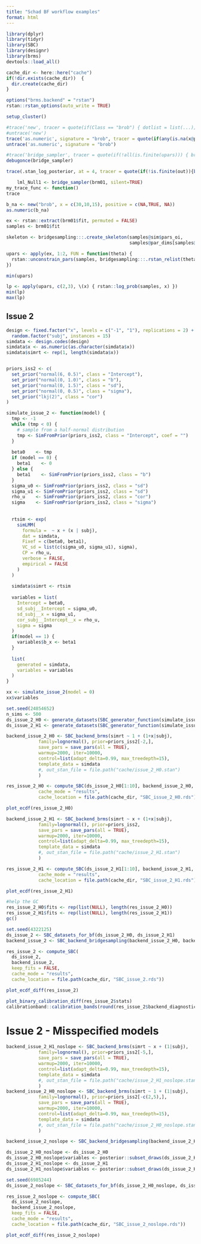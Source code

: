```yaml
---
title: "Schad BF workflow examples"
format: html
---
```


```r
library(dplyr)
library(tidyr)
library(SBC)
library(designr)
library(brms)
devtools::load_all()

cache_dir <- here::here("cache")
if(!dir.exists(cache_dir))  {
  dir.create(cache_dir)
}

options("brms.backend" = "rstan")
rstan::rstan_options(auto_write = TRUE)

```

```r
setup_cluster()
```


```r
#trace('new', tracer = quote(if(Class == "brob") { dotlist = list(...); if(!is.null(dotlist$positive) && any(is.na(dotlist$positive))) { browser() } }), print = FALSE )
#untrace('new')
trace('as.numeric', signature = "brob", tracer = quote(if(any(is.na(x@positive))) { browser()}), print = FALSE )
untrace('as.numeric', signature = "brob")

#trace('bridge_sampler', tracer = quote(if(!all(is.finite(upars))) { browser()}), print = FALSE, where = getS3method("bridge_sampler", "stanfit"))
debugonce(bridge_sampler)

trace(.stan_log_posterior, at = 4, tracer = quote(if(!is.finite(out)){browser()}))

    lml_Null1 <- bridge_sampler(brm01, silent=TRUE)
my_trace_func <- function()
trace

b_na <- new("brob", x = c(30,10,15), positive = c(NA,TRUE, NA))
as.numeric(b_na)
```

```r
ex <- rstan::extract(brm01$fit, permuted = FALSE)
samples <- brm01$fit

skeleton <- bridgesampling:::.create_skeleton(samples@sim$pars_oi,
                                              samples@par_dims[samples@sim$pars_oi])

upars <- apply(ex, 1:2, FUN = function(theta) {
  rstan::unconstrain_pars(samples, bridgesampling:::.rstan_relist(theta, skeleton))
})

min(upars)

lp <- apply(upars, c(2,3), \(x) { rstan::log_prob(samples, x) })
min(lp)
max(lp)
```


## Issue 2

```r
design <- fixed.factor("x", levels = c("-1", "1"), replications = 2) +
  random.factor("subj", instances = 15)
simdata <- design.codes(design)
simdata$x <- as.numeric(as.character(simdata$x))
simdata$simrt <- rep(1, length(simdata$x))


priors_iss2 <- c(
  set_prior("normal(6, 0.5)", class = "Intercept"),
  set_prior("normal(0, 1.0)", class = "b"),
  set_prior("normal(0, 1.5)", class = "sd"),
  set_prior("normal(0, 0.5)", class = "sigma"),
  set_prior("lkj(2)", class = "cor")
)

simulate_issue_2 <- function(model) {
  tmp <- -1
  while (tmp < 0) {
    # sample from a half-normal distribution
    tmp <- SimFromPrior(priors_iss2, class = "Intercept", coef = "")
  }
  
  beta0    <- tmp
  if (model == 0) {
    beta1    <- 0
  } else {
    beta1    <- SimFromPrior(priors_iss2, class = "b")
  }
  sigma_u0 <- SimFromPrior(priors_iss2, class = "sd")
  sigma_u1 <- SimFromPrior(priors_iss2, class = "sd")
  rho_u    <- SimFromPrior(priors_iss2, class = "cor")
  sigma    <- SimFromPrior(priors_iss2, class = "sigma")
  
  
  rtsim <- exp(
    simLMM(
      formula =  ~ x + (x | subj),
      dat = simdata,
      Fixef = c(beta0, beta1),
      VC_sd = list(c(sigma_u0, sigma_u1), sigma),
      CP = rho_u,
      verbose = FALSE,
      empirical = FALSE
    )
  )
  
  simdata$simrt <- rtsim
  
  variables = list(
    Intercept = beta0,
    sd_subj__Intercept = sigma_u0,
    sd_subj__x = sigma_u1,
    cor_subj__Intercept__x = rho_u,
    sigma = sigma
  )
  if(model == 1) {
    variables$b_x <- beta1
  }
  
  list(
    generated = simdata,
    variables = variables
  )
}

xx <- simulate_issue_2(model = 0)
xx$variables

```

```r
set.seed(24854652)
n_sims <- 500
ds_issue_2_H0 <- generate_datasets(SBC_generator_function(simulate_issue_2, model = 0, future.chunk.size = Inf), n_sims = n_sims)
ds_issue_2_H1 <- generate_datasets(SBC_generator_function(simulate_issue_2, model = 1, future.chunk.size = Inf), n_sims = n_sims)
```


```r
backend_issue_2_H0 <- SBC_backend_brms(simrt ~ 1 + (1+x|subj), 
            family=lognormal(), prior=priors_iss2[-2,], 
            save_pars = save_pars(all = TRUE),
            warmup=2000, iter=10000,
            control=list(adapt_delta=0.99, max_treedepth=15),
            template_data = simdata
            #, out_stan_file = file.path("cache/issue_2_H0.stan")
            )

res_issue_2_H0 <- compute_SBC(ds_issue_2_H0[1:10], backend_issue_2_H0,
            cache_mode = "results",
            cache_location = file.path(cache_dir, "SBC_issue_2_H0.rds"))
```


```r
plot_ecdf(res_issue_2_H0)
```


```r
backend_issue_2_H1 <- SBC_backend_brms(simrt ~ x + (1+x|subj), 
            family=lognormal(), prior=priors_iss2, 
            save_pars = save_pars(all = TRUE),
            warmup=2000, iter=10000,
            control=list(adapt_delta=0.99, max_treedepth=15),
            template_data = simdata
            #, out_stan_file = file.path("cache/issue_2_H1.stan")
            )

res_issue_2_H1 <- compute_SBC(ds_issue_2_H1[1:10], backend_issue_2_H1,
            cache_mode = "results",
            cache_location = file.path(cache_dir, "SBC_issue_2_H1.rds"))

```


```r
plot_ecdf(res_issue_2_H1)
```

```r
#help the GC
res_issue_2_H0$fits <- rep(list(NULL), length(res_issue_2_H0))
res_issue_2_H1$fits <- rep(list(NULL), length(res_issue_2_H1))
gc()
```

```r
set.seed(4322125)
ds_issue_2 <- SBC_datasets_for_bf(ds_issue_2_H0, ds_issue_2_H1)
backend_issue_2 <- SBC_backend_bridgesampling(backend_issue_2_H0, backend_issue_2_H1)

res_issue_2 <- compute_SBC(
  ds_issue_2, 
  backend_issue_2,
  keep_fits = FALSE,
  cache_mode = "results",
  cache_location = file.path(cache_dir, "SBC_issue_2.rds"))

```

```r
plot_ecdf_diff(res_issue_2)

plot_binary_calibration_diff(res_issue_2$stats)
calibrationband::calibration_bands(round(res_issue_2$backend_diagnostics$prob_H1, 8), res_issue_2$stats %>% filter(variable == "model") %>% pull(simulated_value) %>% as.logical())
```

# Issue 2 - Misspecified models

```r
backend_issue_2_H1_noslope <- SBC_backend_brms(simrt ~ x + (1|subj), 
            family=lognormal(), prior=priors_iss2[-5,], 
            save_pars = save_pars(all = TRUE),
            warmup=2000, iter=10000,
            control=list(adapt_delta=0.99, max_treedepth=15),
            template_data = simdata
            #, out_stan_file = file.path("cache/issue_2_H1_noslope.stan")
            )
backend_issue_2_H0_noslope <- SBC_backend_brms(simrt ~ 1 + (1|subj), 
            family=lognormal(), prior=priors_iss2[-c(2,5),], 
            save_pars = save_pars(all = TRUE),
            warmup=2000, iter=10000,
            control=list(adapt_delta=0.99, max_treedepth=15),
            template_data = simdata
            #, out_stan_file = file.path("cache/issue_2_H0_noslope.stan")
            )

backend_issue_2_noslope <- SBC_backend_bridgesampling(backend_issue_2_H0_noslope, backend_issue_2_H1_noslope)

ds_issue_2_H0_noslope <- ds_issue_2_H0
ds_issue_2_H0_noslope$variables <- posterior::subset_draws(ds_issue_2_H0$variables, variable = c("sd_subj__x", "cor_subj__Intercept__x"), exclude = TRUE)
ds_issue_2_H1_noslope <- ds_issue_2_H1
ds_issue_2_H1_noslope$variables <- posterior::subset_draws(ds_issue_2_H1$variables, variable = c("sd_subj__x", "cor_subj__Intercept__x"), exclude = TRUE)

set.seed(6985244)
ds_issue_2_noslope <- SBC_datasets_for_bf(ds_issue_2_H0_noslope, ds_issue_2_H1_noslope)

res_issue_2_noslope <- compute_SBC(
  ds_issue_2_noslope, 
  backend_issue_2_noslope,
  keep_fits = FALSE,
  cache_mode = "results",
  cache_location = file.path(cache_dir, "SBC_issue_2_noslope.rds"))

```


```r
plot_ecdf_diff(res_issue_2_noslope)
```

